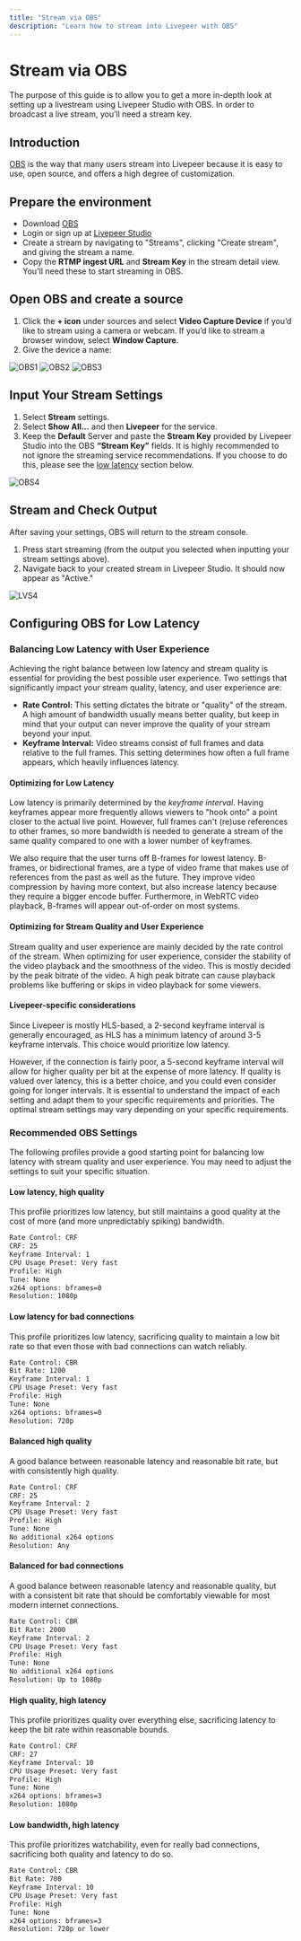```yaml
---
title: "Stream via OBS"
description: "Learn how to stream into Livepeer with OBS"
---
```


# Stream via OBS

The purpose of this guide is to allow you to get a more in-depth look at setting
up a livestream using Livepeer Studio with OBS. In order to broadcast a live
stream, you’ll need a stream key.

## Introduction

[OBS](https://obsproject.com/) is the way that many users stream into Livepeer
because it is easy to use, open source, and offers a high degree of customization.

## Prepare the environment

- Download [OBS](https://obsproject.com/)
- Login or sign up at [Livepeer Studio](https://livepeer.studio)
- Create a stream by navigating to "Streams", clicking "Create stream", and giving the stream a name.
- Copy the **RTMP ingest URL** and **Stream Key** in the stream detail view. You'll need these to start streaming in OBS.

## Open OBS and create a source

1. Click the **+ icon** under sources and select **Video Capture Device** if
   you’d like to stream using a camera or webcam. If you’d like to stream a
   browser window, select **Window Capture**.
2. Give the device a name:

![OBS1](/images/obs/OBS1.png)
![OBS2](/images/obs/OBS2.png)
![OBS3](/images/obs/OBS3.png)

## Input Your Stream Settings

1. Select **Stream** settings.
2. Select **Show All...** and then **Livepeer** for the service.
3. Keep the **Default** Server and paste the **Stream Key** provided by Livepeer Studio into
   the OBS **“Stream Key”** fields. It is highly recommended to not ignore the streaming service
   recommendations. If you choose to do this, please see the
   [low latency](#configuring-obs-for-low-latency) section below.

![OBS4](/images/obs/OBS4.png)

## Stream and Check Output

After saving your settings, OBS will return to the stream console.

1. Press start streaming (from the output you selected when inputting your stream
   settings above).
2. Navigate back to your created stream in Livepeer Studio. It should now appear as "Active."

![LVS4](/images/obs/LVS4.png)

## Configuring OBS for Low Latency

### Balancing Low Latency with User Experience

Achieving the right balance between low latency and stream quality is essential for providing the best possible user experience.
Two settings that significantly impact your stream quality, latency, and user experience are:

- **Rate Control:** This setting dictates the bitrate or "quality" of the stream. A high amount of bandwidth usually means better
  quality, but keep in mind that your output can never improve the quality of your stream beyond your input.
- **Keyframe Interval:** Video streams consist of full frames and data relative to the full frames. This setting determines how often
  a full frame appears, which heavily influences latency.

#### Optimizing for Low Latency

Low latency is primarily determined by the _keyframe interval_. Having keyframes appear more frequently allows viewers to "hook
onto" a point closer to the actual live point. However, full frames can't (re)use references to other frames, so more bandwidth
is needed to generate a stream of the same quality compared to one with a lower number of keyframes.

<Info>
  We also require that the user turns off B-frames for lowest latency. B-frames,
  or bidirectional frames, are a type of video frame that makes use of
  references from the past as well as the future. They improve video compression
  by having more context, but also increase latency because they require a
  bigger encode buffer. Furthermore, in WebRTC video playback, B-frames will
  appear out-of-order on most systems.
</Info>

#### Optimizing for Stream Quality and User Experience

Stream quality and user experience are mainly decided by the rate control of the stream. When optimizing for user experience,
consider the stability of the video playback and the smoothness of the video. This is mostly decided by the peak bitrate of
the video. A high peak bitrate can cause playback problems like buffering or skips in video playback for some viewers.

#### Livepeer-specific considerations

Since Livepeer is mostly HLS-based, a 2-second keyframe interval is generally encouraged, as HLS has a minimum latency of around 3-5
keyframe intervals. This choice would prioritize low latency.

However, if the connection is fairly poor, a 5-second keyframe interval will allow for higher quality per bit at the expense
of more latency. If quality is valued over latency, this is a better choice, and you could even consider going for longer
intervals. It is essential to understand the impact of each setting and adapt them to your specific requirements and priorities.
The optimal stream settings may vary depending on your specific requirements.

### Recommended OBS Settings

The following profiles provide a good starting point for balancing low latency with stream quality and user experience.
You may need to adjust the settings to suit your specific situation.

#### Low latency, high quality

This profile prioritizes low latency, but still maintains a good quality at the cost of more (and more unpredictably spiking) bandwidth.

```txt
Rate Control: CRF
CRF: 25
Keyframe Interval: 1
CPU Usage Preset: Very fast
Profile: High
Tune: None
x264 options: bframes=0
Resolution: 1080p
```

#### Low latency for bad connections

This profile prioritizes low latency, sacrificing quality to maintain a low bit rate so that even those with bad connections can watch reliably.

```txt
Rate Control: CBR
Bit Rate: 1200
Keyframe Interval: 1
CPU Usage Preset: Very fast
Profile: High
Tune: None
x264 options: bframes=0
Resolution: 720p
```

#### Balanced high quality

A good balance between reasonable latency and reasonable bit rate, but with consistently high quality.

```txt
Rate Control: CRF
CRF: 25
Keyframe Interval: 2
CPU Usage Preset: Very fast
Profile: High
Tune: None
No additional x264 options
Resolution: Any
```

#### Balanced for bad connections

A good balance between reasonable latency and reasonable quality, but with a consistent bit rate that should be comfortably viewable for most modern internet connections.

```txt
Rate Control: CBR
Bit Rate: 2000
Keyframe Interval: 2
CPU Usage Preset: Very fast
Profile: High
Tune: None
No additional x264 options
Resolution: Up to 1080p
```

#### High quality, high latency

This profile prioritizes quality over everything else, sacrificing latency to keep the bit rate within reasonable bounds.

```txt
Rate Control: CRF
CRF: 27
Keyframe Interval: 10
CPU Usage Preset: Very fast
Profile: High
Tune: None
x264 options: bframes=3
Resolution: 1080p
```

#### Low bandwidth, high latency

This profile prioritizes watchability, even for really bad connections, sacrificing both quality and latency to do so.

```txt
Rate Control: CBR
Bit Rate: 700
Keyframe Interval: 10
CPU Usage Preset: Very fast
Profile: High
Tune: None
x264 options: bframes=3
Resolution: 720p or lower
```
